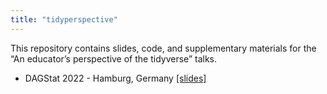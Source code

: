 ```yaml
---
title: "tidyperspective"
---
```


This repository contains slides, code, and supplementary materials for the "An educator's perspective of the tidyverse" talks.

-   DAGStat 2022 - Hamburg, Germany [\[slides\]](talks/dagstat-2022.html)
